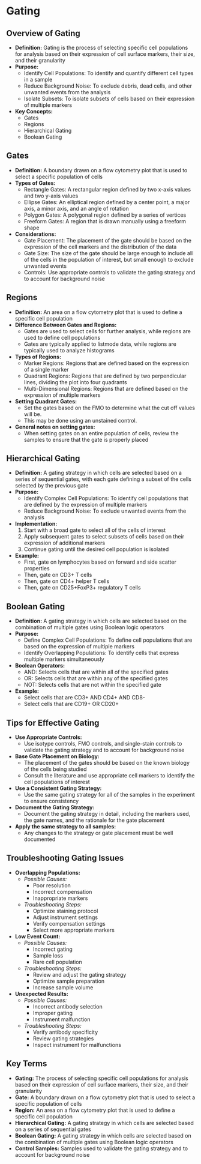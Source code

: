 # Gating {-}

## **Overview of Gating** {-}

*   **Definition:** Gating is the process of selecting specific cell populations for analysis based on their expression of cell surface markers, their size, and their granularity
*   **Purpose:**
    *   Identify Cell Populations: To identify and quantify different cell types in a sample
    *   Reduce Background Noise: To exclude debris, dead cells, and other unwanted events from the analysis
    *   Isolate Subsets: To isolate subsets of cells based on their expression of multiple markers
*   **Key Concepts:**
    *   Gates
    *   Regions
    *   Hierarchical Gating
    *   Boolean Gating

## **Gates** {-}

*   **Definition:** A boundary drawn on a flow cytometry plot that is used to select a specific population of cells
*   **Types of Gates:**
    *   Rectangle Gates: A rectangular region defined by two x-axis values and two y-axis values
    *   Ellipse Gates: An elliptical region defined by a center point, a major axis, a minor axis, and an angle of rotation
    *   Polygon Gates: A polygonal region defined by a series of vertices
    *   Freeform Gates: A region that is drawn manually using a freeform shape
*   **Considerations:**
    *   Gate Placement: The placement of the gate should be based on the expression of the cell markers and the distribution of the data
    *   Gate Size: The size of the gate should be large enough to include all of the cells in the population of interest, but small enough to exclude unwanted events
    *   Controls: Use appropriate controls to validate the gating strategy and to account for background noise

## **Regions** {-}

*   **Definition:** An area on a flow cytometry plot that is used to define a specific cell population
*   **Difference Between Gates and Regions:**
    *   Gates are used to select cells for further analysis, while regions are used to define cell populations
    *   Gates are typically applied to listmode data, while regions are typically used to analyze histograms
*   **Types of Regions:**
    *   Marker Regions: Regions that are defined based on the expression of a single marker
    *   Quadrant Regions: Regions that are defined by two perpendicular lines, dividing the plot into four quadrants
    *   Multi-Dimensional Regions: Regions that are defined based on the expression of multiple markers
*   **Setting Quadrant Gates:**
    *   Set the gates based on the FMO to determine what the cut off values will be.
    *   This may be done using an unstained control.
*   **General notes on setting gates:**
    *   When setting gates on an entire population of cells, review the samples to ensure that the gate is properly placed

## **Hierarchical Gating** {-}

*   **Definition:** A gating strategy in which cells are selected based on a series of sequential gates, with each gate defining a subset of the cells selected by the previous gate
*   **Purpose:**
    *   Identify Complex Cell Populations: To identify cell populations that are defined by the expression of multiple markers
    *   Reduce Background Noise: To exclude unwanted events from the analysis
*   **Implementation:**
    1.  Start with a broad gate to select all of the cells of interest
    2.  Apply subsequent gates to select subsets of cells based on their expression of additional markers
    3.  Continue gating until the desired cell population is isolated
*   **Example:**
    *   First, gate on lymphocytes based on forward and side scatter properties
    *   Then, gate on CD3+ T cells
    *   Then, gate on CD4+ helper T cells
    *   Then, gate on CD25+FoxP3+ regulatory T cells

## **Boolean Gating** {-}

*   **Definition:** A gating strategy in which cells are selected based on the combination of multiple gates using Boolean logic operators
*   **Purpose:**
    *   Define Complex Cell Populations: To define cell populations that are based on the expression of multiple markers
    *   Identify Overlapping Populations: To identify cells that express multiple markers simultaneously
*   **Boolean Operators:**
    *   AND: Selects cells that are within all of the specified gates
    *   OR: Selects cells that are within any of the specified gates
    *   NOT: Selects cells that are not within the specified gate
*   **Example:**
    *   Select cells that are CD3+ AND CD4+ AND CD8-
    *   Select cells that are CD19+ OR CD20+

## **Tips for Effective Gating** {-}

*   **Use Appropriate Controls:**
    *   Use isotype controls, FMO controls, and single-stain controls to validate the gating strategy and to account for background noise
*   **Base Gate Placement on Biology:**
    *   The placement of the gates should be based on the known biology of the cells being studied
    *   Consult the literature and use appropriate cell markers to identify the cell populations of interest
*   **Use a Consistent Gating Strategy:**
    *   Use the same gating strategy for all of the samples in the experiment to ensure consistency
*   **Document the Gating Strategy:**
    *   Document the gating strategy in detail, including the markers used, the gate names, and the rationale for the gate placement
*   **Apply the same strategy to all samples:**
    *   Any changes to the strategy or gate placement must be well documented

## **Troubleshooting Gating Issues** {-}

*   **Overlapping Populations:**
    *   *Possible Causes:*
        *   Poor resolution
        *   Incorrect compensation
        *   Inappropriate markers
    *   *Troubleshooting Steps:*
        *   Optimize staining protocol
        *   Adjust instrument settings
        *   Verify compensation settings
        *   Select more appropriate markers
*   **Low Event Count:**
    *   *Possible Causes:*
        *   Incorrect gating
        *   Sample loss
        *   Rare cell population
    *   *Troubleshooting Steps:*
        *   Review and adjust the gating strategy
        *   Optimize sample preparation
        *   Increase sample volume
*   **Unexpected Results:**
    *   *Possible Causes:*
        *   Incorrect antibody selection
        *   Improper gating
        *   Instrument malfunction
    *   *Troubleshooting Steps:*
        *   Verify antibody specificity
        *   Review gating strategies
        *   Inspect instrument for malfunctions

## **Key Terms** {-}

*   **Gating:** The process of selecting specific cell populations for analysis based on their expression of cell surface markers, their size, and their granularity
*   **Gate:** A boundary drawn on a flow cytometry plot that is used to select a specific population of cells
*   **Region:** An area on a flow cytometry plot that is used to define a specific cell population
*   **Hierarchical Gating:** A gating strategy in which cells are selected based on a series of sequential gates
*   **Boolean Gating:** A gating strategy in which cells are selected based on the combination of multiple gates using Boolean logic operators
*   **Control Samples:** Samples used to validate the gating strategy and to account for background noise